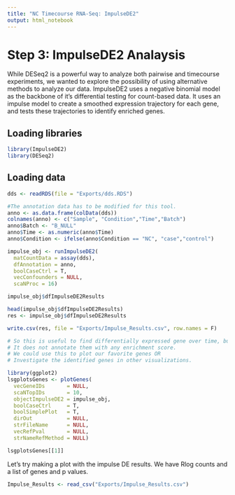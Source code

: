 ```yaml
---
title: "NC Timecourse RNA-Seq: ImpulseDE2"
output: html_notebook
---
```


# Step 3: ImpulseDE2 Analaysis
While DESeq2 is a powerful way to analyze both pairwise and timecourse experiments, we wanted to explore the possibility of using alternative methods to analyze our data. ImpulseDE2 uses a negative binomial model as the backbone of it's differential testing for count-based data. It uses an impulse model to create a smoothed expression trajectory for each gene, and tests these trajectories to identify enriched genes.

## Loading libraries
```r
library(ImpulseDE2)
library(DESeq2)
```

## Loading data
```r
dds <- readRDS(file = "Exports/dds.RDS")

#The annotation data has to be modified for this tool.
anno <- as.data.frame(colData(dds))
colnames(anno) <- c("Sample", "Condition","Time","Batch")
anno$Batch <- "B_NULL"
anno$Time <- as.numeric(anno$Time)
anno$Condition <- ifelse(anno$Condition == "NC", "case","control")

impulse_obj <- runImpulseDE2(
  matCountData = assay(dds),
  dfAnnotation = anno,
  boolCaseCtrl = T,
  vecConfounders = NULL,
  scaNProc = 16)

impulse_obj$dfImpulseDE2Results

head(impulse_obj$dfImpulseDE2Results)
res <- impulse_obj$dfImpulseDE2Results

write.csv(res, file = "Exports/Impulse_Results.csv", row.names = F)

# So this is useful to find differentially expressed gene over time, but
# It does not annotate them with any enrichment score.
# We could use this to plot our favorite genes OR
# Investigate the identified genes in other visualizations.

library(ggplot2)
lsgplotsGenes <- plotGenes(
  vecGeneIDs       = NULL,
  scaNTopIDs       = 10,
  objectImpulseDE2 = impulse_obj,
  boolCaseCtrl     = T,
  boolSimplePlot   = T,
  dirOut           = NULL,
  strFileName      = NULL,
  vecRefPval       = NULL, 
  strNameRefMethod = NULL)

lsgplotsGenes[[1]]

```
Let's try making a plot with the impulse DE results. We have Rlog counts and a list of genes and p values.

```r
Impulse_Results <- read_csv("Exports/Impulse_Results.csv")


```


